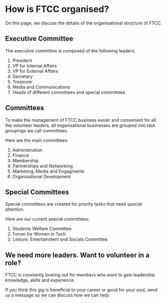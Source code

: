 # How is FTCC organised?

On this page, we discuss the details of the organisational structure of FTCC.

## Executive Committee

The executive committee is composed of the following leaders:

1. President
2. VP for Internal Affairs
3. VP for External Affairs
4. Secretary
5. Treasurer
6. Media and Communications
7. Heads of different committees and special committees

## Committees

To make the management of FTCC business easier and convenient for all the volunteer leaders, all organisational businesses are grouped into task groupings we call committees.

Here are the main committees:

1. Administration
2. Finance
3. Membership
4. Partnerships and Networking
5. Marketing, Media and Engagments
6. Organisational Development

## Special Committees

Special committees are created for priority tasks that need special attention.

Here are our current special committees:

1. Students Welfare Committee
2. Forum for Women in Tech
3. Leisure, Entertainment and Socials Committee

## We need more leaders. Want to volunteer in a role?

FTCC is constantly looking out for members who want to gain leadership knowledge, skills and experience.

If you think this gig is beneficial to your career or good for your soul, send us a message so we can discuss how we can help.